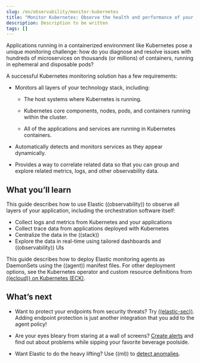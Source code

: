 ```yaml
---
slug: /en/observability/monitor-kubernetes
title: "Monitor Kubernetes: Observe the health and performance of your Kubernetes deployments"
description: Description to be written
tags: []
---
```



<div id="monitor-kubernetes"></div>

Applications running in a containerized environment like Kubernetes pose a
unique monitoring challenge: how do you diagnose and resolve issues with
hundreds of microservices on thousands (or millions) of containers, running
in ephemeral and disposable pods?

A successful Kubernetes monitoring solution has a few requirements:

* Monitors all layers of your technology stack, including:
    * The host systems where Kubernetes is running.
    * Kubernetes core components, nodes, pods, and containers running within
        the cluster.

    * All of the applications and services are running in Kubernetes containers.

* Automatically detects and monitors services as they appear dynamically.

* Provides a way to correlate related data so that you can group and explore
    related metrics, logs, and other observability data.

<div id="what_you’ll_learn"></div>

## What you’ll learn

This guide describes how to use Elastic ((observability)) to observe all layers of
your application, including the orchestration software itself:

* Collect logs and metrics from Kubernetes and your applications
* Collect trace data from applications deployed with Kubernetes
* Centralize the data in the ((stack))
* Explore the data in real-time using tailored dashboards and ((observability)) UIs

This guide describes how to deploy Elastic monitoring agents as DaemonSets using
the ((agent)) manifest files. For other
deployment options, see the Kubernetes operator and custom resource definitions
from [((ecloud)) on Kubernetes (ECK)](((eck-ref))/index.html).

<MonitorK8sMonitorK8sOverview />

<MonitorK8sMonitorK8sIntegration />

<MonitorK8sMonitorK8sLogs />

<MonitorK8sMonitorK8sApplicationPerformance />

<div id="what’s_next"></div>

## What’s next

* Want to protect your endpoints from security threats? Try
    [((elastic-sec))](https://www.elastic.co/security). Adding endpoint protection is
    just another integration that you add to the agent policy!

* Are your eyes bleary from staring at a wall of screens?
    [Create alerts](((observability-guide))/create-alerts.html) and find out about
    problems while sipping your favorite beverage poolside.

* Want Elastic to do the heavy lifting? Use ((ml)) to
    [detect anomalies](((observability-guide))/inspect-log-anomalies.html).

